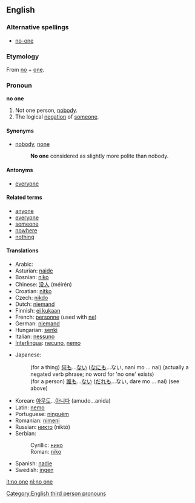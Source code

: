 ==English==

===Alternative spellings===
* [[no-one]]

===Etymology===
From [[no]] + [[one]].

===Pronoun===
'''no one'''

# Not one person, [[nobody]].
# The logical [[negation]] of [[someone]].

====Synonyms====
* [[nobody]], [[none]]
*: '''No one''' considered as slightly more polite than nobody.

====Antonyms====
* [[everyone]]

====Related terms====
* [[anyone]]
* [[everyone]]
* [[someone]]
* [[nowhere]]
* [[nothing]]

====Translations====
{{trans-top|not one person}}
* Arabic: {{Arab|[[لا احد]]}} {{IPAchar|(lā ’āħad)}}
* Asturian: [[naide]]
* Bosnian: [[niko]]
* Chinese: [[没人]] (méirén)
* Croatian: [[nitko]]
* Czech: [[nikdo]]
* Dutch: [[niemand]]
* Finnish: [[ei kukaan]]
* French: [[personne]] (used with [[ne]])
* German: [[niemand]]
* Hungarian: [[senki]]
* Italian: [[nessuno]]
* [[Interlingua]]: [[necuno]], [[nemo]]
{{trans-mid}}
* Japanese:
*: (for a thing) [[何も]]...[[ない]] ([[なにも]]...ない, nani mo ... nai) (actually a negated verb phrase; no word for 'no one' exists)
*: (for a person) [[誰も]]...[[ない]] ([[だれも]]...ない, dare mo ... nai) (see above)
* Korean: [[아무도]]...[[아니다]] (amudo...anida)
* Latin: [[nemo]]
* Portuguese: [[ninguém]]
* Romanian: [[nimeni]]
* Russian: [[никто]] (niktó)
* Serbian:
*:Cyrillic: [[нико]]
*:Roman: [[niko]]
* Spanish: [[nadie]]
* Swedish: [[ingen]]
{{trans-bottom}}

[[Category:English third person pronouns]]

[[it:no one]]
[[nl:no one]]